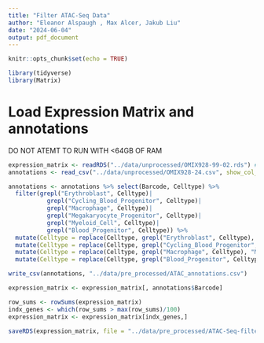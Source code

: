 ```yaml
---
title: "Filter ATAC-Seq Data"
author: "Eleanor Alspaugh , Max Alcer, Jakub Liu"
date: "2024-06-04"
output: pdf_document
---
```


```r
knitr::opts_chunk$set(echo = TRUE)
```

```r
library(tidyverse)
library(Matrix)
```


# Load Expression Matrix and annotations
DO NOT ATEMT TO RUN WITH <64GB OF RAM
```r
expression_matrix <- readRDS("../data/unprocessed/OMIX928-99-02.rds") # not included in git
annotations <- read_csv("../data/unprocessed/OMIX928-24.csv", show_col_types = FALSE)
```

```r
annotations <- annotations %>% select(Barcode, Celltype) %>%
  filter(grepl("Erythroblast", Celltype)|
           grepl("Cycling_Blood_Progenitor", Celltype)|
           grepl("Macrophage", Celltype)|
           grepl("Megakaryocyte_Progenitor", Celltype)|
           grepl("Myeloid_Cell", Celltype)|
           grepl("Blood_Progenitor", Celltype)) %>%
  mutate(Celltype = replace(Celltype, grepl("Erythroblast", Celltype), "Erythroblast")) %>%
  mutate(Celltype = replace(Celltype, grepl("Cycling_Blood_Progenitor", Celltype), "Cycling_Blood_Progenitor")) %>% 
  mutate(Celltype = replace(Celltype, grepl("Macrophage", Celltype), "Macrophage")) %>% 
  mutate(Celltype = replace(Celltype, grepl("Blood_Progenitor", Celltype), "Blood_Progenitor"))
```

```r
write_csv(annotations, "../data/pre_processed/ATAC_annotations.csv")
```


```r
expression_matrix <- expression_matrix[, annotations$Barcode]
```

```r
row_sums <- rowSums(expression_matrix)
indx_genes <- which(row_sums > max(row_sums)/100)
expression_matrix <- expression_matrix[indx_genes,]
```

```r
saveRDS(expression_matrix, file = "../data/pre_processed/ATAC-Seq-filtered.rds")
```





